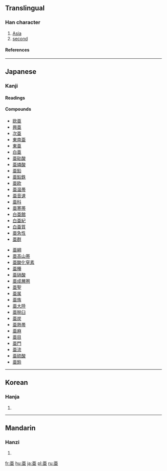 {{see|亞}}<!-- may be replaced by zh-forms -->

==Translingual==
===Han character===
{{Han char|rad=二|as=05|sn=7|four=|canj=一中中一 (MLLM), X一中中一 (XMLLM)}}
# [[Asia]]
# [[second]]
====References====
{{Han ref|kx=0087.111|dkj=00272|dj=0183.190|hdz=10021.010|uh=4E9C|ud=20124}}
----

== Japanese ==
===Kanji===
{{ja-kanji|grade=|rs=二05}}
====Readings====
{{ja-readings|on=[[あ]] (a), [[あつ]] (atsu), [[おう]] (ō)|kun=[[つぐ]] (tsugu)}}
====Compounds====
{{top2}}
*[[欧亜]]
*[[興亜]]
*[[次亜]]
*[[東南亜]]
*[[東亜]]
*[[白亜]]
*[[亜砒酸]]
*[[亜燐酸]]
*[[亜鉛]]
*[[亜鉛鉄]]
*[[亜欧]]
*[[亜温帯]]
*[[亜音速]]
*[[亜科]]
*[[亜寒帯]]
*[[白亜館]]
*[[白亜紀]]
*[[白亜質]]
*[[亜急性]]
*[[亜群]]
{{mid2}}
*[[亜綱]]
*[[亜高山帯]]
*[[亜酸化窒素]]
*[[亜種]]
*[[亜硝酸]]
*[[亜成層圏]]
*[[亜聖]]
*[[亜属]]
*[[亜族]]
*[[亜大陸]]
*[[亜脱臼]]
*[[亜炭]]
*[[亜熱帯]]
*[[亜麻]]
*[[亜目]]
*[[亜門]]
*[[亜流]]
*[[亜硫酸]]
*[[亜鈴]]
{{bottom}}
----
==Korean==
===Hanja===
{{ko-hanja|hangeul=아|rv=a|mr=a}}
# {{defn|Korean}}
----
==Mandarin==
===Hanzi===
{{cmn-hanzi|pin=yà (ya4), zhāi (zhai1), zī (zi1)|wg=ya<sup>4</sup>, chai<sup>1</sup>, tzu<sup>1</sup>|y=}}
# {{defn|Mandarin}}

[[fr:亜]]
[[hu:亜]]
[[ja:亜]]
[[pl:亜]]
[[ru:亜]]